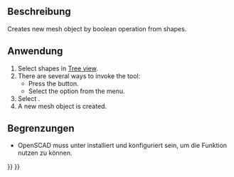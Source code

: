 <languages/>
{{Docnav/de
|[[OpenSCAD_AddOpenSCADElement/de|HinzufügenOpenSCADElement]]
|[[OpenSCAD_Hull/de|Hülle]]
|[[OpenSCAD_Workbench/de|OpenSCAD]]
|IconL=OpenSCAD_AddOpenSCADElement.svg
|IconR=OpenSCAD_Hull.svg
|IconC=Workbench_OpenSCAD.svg
}}

{{GuiCommand/de
|Name=OpenSCAD MeshBoolean
|MenuLocation=OpenSCAD → Mesh Boolean
‏‎|Workbenches=[[OpenSCAD_Workbench/de|OpenSCAD]]
}}

<span id="Description"></span>
==Beschreibung== 

<div lang="en" dir="ltr" class="mw-content-ltr">
Creates new mesh object by boolean operation from shapes.
</div>

<span id="Usage"></span>
==Anwendung== 

<div lang="en" dir="ltr" class="mw-content-ltr">
# Select shapes in [[Tree_view|Tree view]].
# There are several ways to invoke the tool:
#* Press the {{Button|[[Image:OpenSCAD_MeshBoolean.svg|16px]] [[OpenSCAD_MeshBoolean|Mesh Boolean]]}} button.
#* Select the {{MenuCommand|OpenSCAD → [[Image:OpenSCAD_MeshBoolean.svg|16px]] Mesh Boolean}} option from the menu.
# Select {{Button|Perform}}.
# A new mesh object is created.
</div>

<span id="Limitations"></span>
==Begrenzungen== 

* OpenSCAD muss unter {{MenuCommand|Bearbeiten → Einstellungen}} installiert und konfiguriert sein, um die Funktion nutzen zu können.


{{Docnav/de
|[[OpenSCAD_AddOpenSCADElement/de|HinzufügenOpenSCADElement]]
|[[OpenSCAD_Hull/de|Hülle]]
|[[OpenSCAD_Workbench/de|OpenSCAD]]
|IconL=OpenSCAD_AddOpenSCADElement.svg
|IconR=OpenSCAD_Hull.svg
|IconC=Workbench_OpenSCAD.svg
}}

{{OpenSCAD_Tools_navi{{#translation:}}}}
{{Userdocnavi{{#translation:}}}}